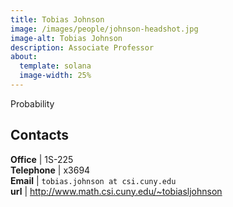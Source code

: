 ```yaml
---
title: Tobias Johnson
image: /images/people/johnson-headshot.jpg
image-alt: Tobias Johnson
description: Associate Professor
about:
  template: solana
  image-width: 25%
---
```



Probability


## Contacts

**Office**    | 1S-225     <br/>
**Telephone** | x3694                              <br/>
**Email**     | `tobias.johnson at csi.cuny.edu`                            <br/>
**url**       | [http://www.math.csi.cuny.edu/~tobiasljohnson](http://www.math.csi.cuny.edu/~tobiasljohnson)  <br/>


